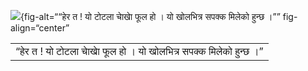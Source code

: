 ::: {#img .container}
![](images/p-4.jpg){fig-alt=""हेर त ! यो टोटला चाेखाे फूल हो । यो खोलभित्र सपक्क मिलेको हुन्छ ।"" fig-align="center"
:::

::: {#html #body #p .container}
|                                                            |
|------------------------------------------------------------|
| "हेर त ! यो टोटला चाेखाे फूल हो । यो खोलभित्र सपक्क मिलेको हुन्छ ।" |
:::
